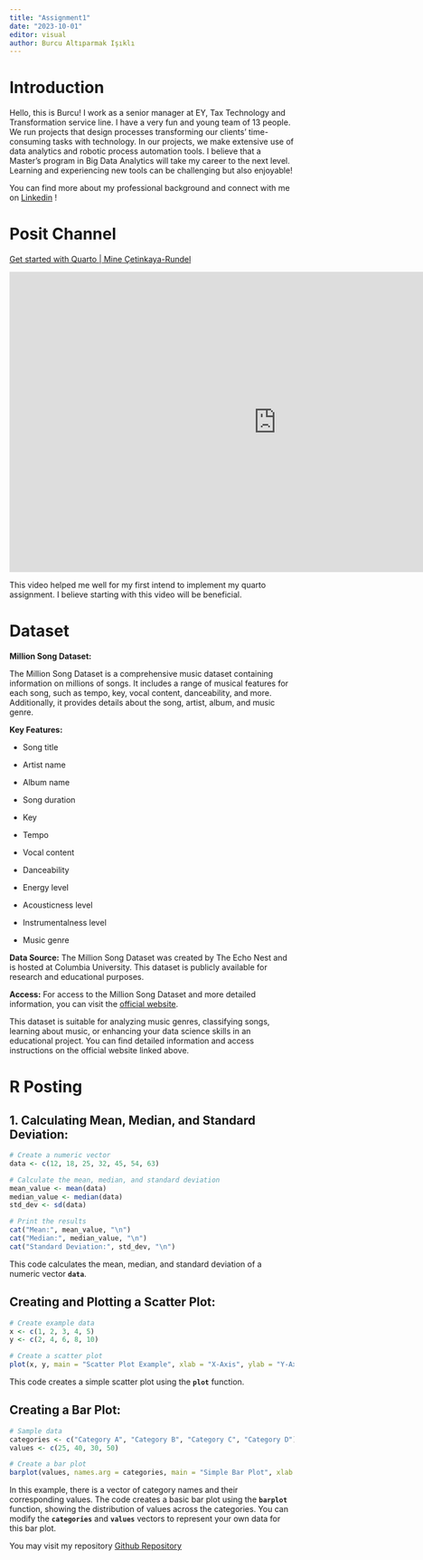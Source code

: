 ```yaml
---
title: "Assignment1"
date: "2023-10-01"
editor: visual
author: Burcu Altıparmak Işıklı
---
```


# Introduction

Hello, this is Burcu! I work as a senior manager at EY, Tax Technology and Transformation service line. I have a very fun and young team of 13 people. We run projects that design processes transforming our clients' time-consuming tasks with technology. In our projects, we make extensive use of data analytics and robotic process automation tools. I believe that a Master's program in Big Data Analytics will take my career to the next level. Learning and experiencing new tools can be challenging but also enjoyable!

You can find more about my professional background and connect with me on [Linkedin](https://www.linkedin.com/in/burcu6/ "Linkedin") !

# Posit Channel

[Get started with Quarto \| Mine Çetinkaya-Rundel](https://www.youtube.com/watch?v=_f3latmOhew "Get started with Quarto | Mine Çetinkaya-Rundel")

<iframe width="944" height="531" src="https://www.youtube.com/embed/_f3latmOhew" title="Get started with Quarto | Mine Çetinkaya-Rundel" frameborder="0" allow="accelerometer; autoplay; clipboard-write; encrypted-media; gyroscope; picture-in-picture; web-share" allowfullscreen>

</iframe>

This video helped me well for my first intend to implement my quarto assignment. I believe starting with this video will be beneficial.

# Dataset

**Million Song Dataset:**

The Million Song Dataset is a comprehensive music dataset containing information on millions of songs. It includes a range of musical features for each song, such as tempo, key, vocal content, danceability, and more. Additionally, it provides details about the song, artist, album, and music genre.

**Key Features:**

-   Song title

-   Artist name

-   Album name

-   Song duration

-   Key

-   Tempo

-   Vocal content

-   Danceability

-   Energy level

-   Acousticness level

-   Instrumentalness level

-   Music genre

**Data Source:** The Million Song Dataset was created by The Echo Nest and is hosted at Columbia University. This dataset is publicly available for research and educational purposes.

**Access:** For access to the Million Song Dataset and more detailed information, you can visit the [official website](http://millionsongdataset.com/).

This dataset is suitable for analyzing music genres, classifying songs, learning about music, or enhancing your data science skills in an educational project. You can find detailed information and access instructions on the official website linked above.

# R Posting

## **1. Calculating Mean, Median, and Standard Deviation:**

```r
# Create a numeric vector
data <- c(12, 18, 25, 32, 45, 54, 63)

# Calculate the mean, median, and standard deviation
mean_value <- mean(data)
median_value <- median(data)
std_dev <- sd(data)

# Print the results
cat("Mean:", mean_value, "\n")
cat("Median:", median_value, "\n")
cat("Standard Deviation:", std_dev, "\n")

```

This code calculates the mean, median, and standard deviation of a numeric vector **`data`**.

## **Creating and Plotting a Scatter Plot:**

```r
# Create example data
x <- c(1, 2, 3, 4, 5)
y <- c(2, 4, 6, 8, 10)

# Create a scatter plot
plot(x, y, main = "Scatter Plot Example", xlab = "X-Axis", ylab = "Y-Axis", pch = 19, col = "blue")

```

This code creates a simple scatter plot using the **`plot`** function.

## **Creating a Bar Plot:**

```r
# Sample data
categories <- c("Category A", "Category B", "Category C", "Category D")
values <- c(25, 40, 30, 50)

# Create a bar plot
barplot(values, names.arg = categories, main = "Simple Bar Plot", xlab = "Categories", ylab = "Values", col = "skyblue")

```

In this example, there is a vector of category names and their corresponding values. The code creates a basic bar plot using the **`barplot`** function, showing the distribution of values across the categories. You can modify the **`categories`** and **`values`** vectors to represent your own data for this bar plot.

You may visit my repository [Github Repository](https://github.com/pjournal/mef07-BurcuAltiparmak "Github Repository")

